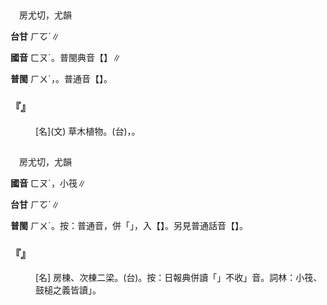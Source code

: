 
=={{ruby|芣|ㄈㄡˊ}}==

　房尤切，尤韻

'''台甘''' <rt>ㄏㆦˊ</rt>∥

'''國音''' <rt>ㄈㄡˊ</rt>。普閩典音【{{ruby|芣|ㄈㄨˊ}}】∥

'''普閩''' <rt>ㄏㄨˊ</rt>，{{ruby|芣|ㄏㄨˊ}}{{ruby|苡|ㄧ˪}}。普通音【{{ruby|芣|ㄈㄡˊ}}{{ruby|苡|ㄧˇ}}】。

    

==='''『{{ruby|芣|ㄈㄡˊ}}{{ruby|苡|ㄧˇ}}』'''===
: [名](文) 草木植物。(台){{ruby|車|ㄍㄨ}}{{ruby|前|ㄐㄧㄢˊ}}{{ruby|草|ㄘㄠˋ}}，{{ruby|可|ㄎㄜˋ}}{{ruby|入|ㆢㄧㆴ ͘/ㄌㄧㆴ}}{{ruby|藥|ㄧㄜㆷ ͘}}。
    

=={{ruby|桴|ㄈㄡˊ}}==

　房尤切，尤韻

'''國音''' <rt>ㄈㄡˊ</rt>{{ruby|。|ㄈㄨˊ}}，小筏∥

'''台甘''' <rt>ㄏㆦˊ</rt>{{ruby|。|ㄏㄨ}}∥

'''普閩''' <rt>ㄏㄨˊ</rt>。按：普通音，併「{{ruby|枹|ㄈㄨˊ}}」，入【{{ruby|桴|ㄈㄨˊ}}】。另見普通話音【{{ruby|枹|ㄅㄠ}}】。

    

==='''『{{ruby|桴|ㄈㄡˊ}}』'''===
: [名] 房棟、次棟二梁。(台){{ruby|鼓|ㄍㆦˋ}}{{ruby|槌|ㄊㄨㄧˊ}}。按：日報典併讀「{{ruby|桴|ㄈㄨˊ}}」不收{{ruby|「|ㄈㄡˊ}}」音。詞林：小筏、鼓槌之義皆讀{{ruby|「|ㄈㄨˊ}}」。
    
